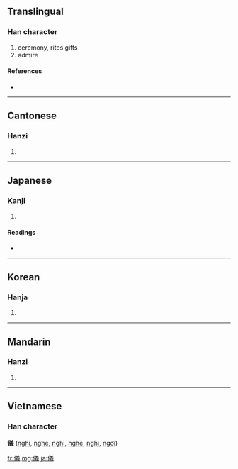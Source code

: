 {{also|仪}}
==Translingual==

===Han character===
{{Han char|rn=9|rad=人|as=13|sn=15|four=2825<sub>3</sub>|canj=人廿土戈 (OTGI)|ids=⿰[[亻]][[義]]}}

# ceremony, rites gifts
# admire

====References====
* {{Han ref|kx=0118.210|dkj=01172|dj=0251.050|hdz=10228.020|uh=5100|ud=20736|bh=BBF6|bd=48118}}

----

==Cantonese==

===Hanzi===
{{yue-hanzi|jyut=|y=yi4|sim=仪}}

# {{defn|Cantonese}}

----

==Japanese==

===Kanji===
{{ja-kanji|grade=c|rs=人13}}

# {{defn|Japanese}}

====Readings====
* {{ja-readings|on=[[ぎ]] (gi)|kun=[[よい]] (yoi), [[のり]] (nori)}}

----

==Korean==

===Hanja===
{{ko-hanja|hangeul=의|rv=ui|mr=ŭi}}

# {{defn|Korean}}

----

==Mandarin==

===Hanzi===
{{cmn-hanzi|sim=仪|pin=[[yí]] ([[yi2]])|wg=i<sup>2</sup>}}

# {{defn|Mandarin}}

----

==Vietnamese==
===Han character===
'''儀''' ([[nghi]], [[nghe]], [[nghỉ]], [[nghè]], [[nghì]], [[ngơi]])

[[fr:儀]]
[[mg:儀]]
[[ja:儀]]